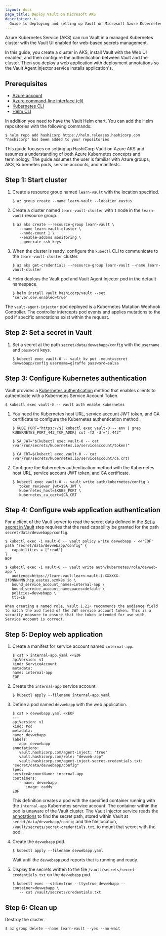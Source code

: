 ```yaml
---
layout: docs
page_title: Deploy Vault on Microsoft AKS
description: >-
  Guide to deploying and setting up Vault on Microsoft Azure Kubernetes Service (AKS).
---
```


Azure Kubernetes Service (AKS) can run Vault in a managed Kubernetes cluster with the Vault UI enabled for web-based secrets management.

In this guide, you create a cluster in AKS, install Vault with the Web UI enabled, and then configure the authentication between Vault and the cluster. Then you deploy a web application with deployment annotations so the Vault Agent injector service installs application's.

## Prerequisites

- [Azure account](https://azure.microsoft.com/en-us/account/) 
- [Azure command-line interface (cli)](https://docs.microsoft.com/en-us/cli/azure/)
- [Kubernetes CLI](https://kubernetes.io/docs/tasks/tools/install-kubectl/)
- [Helm CLI](https://helm.sh/docs/helm/)

In addition you need to have the Vault Helm chart. You can add the Helm repositories with the following commands:

```shell-session
$ helm repo add hashicorp https://helm.releases.hashicorp.com
"hashicorp" has been added to your repositories
```

This guide focuses on setting up HashiCorp Vault on Azure AKS and assumes a understanding of both Azure Kubernetes concepts and terminology.  The guide assumes the user is familiar with Azure groups, AKS, Kubernetes pods, service accounts, and manifests.  

## Step 1: Start cluster

1. Create a resource group named `learn-vault` with the location specified.

   ```shell-session
   $ az group create --name learn-vault --location eastus
   ```

1. Create a cluster named `learn-vault-cluster` with `1` node in the `learn-vault`
resource group.

   ```shell-session
   $ az aks create --resource-group learn-vault \
      --name learn-vault-cluster \
      --node-count 1 \
      --enable-addons monitoring \
      --generate-ssh-keys
   ```

1. When the cluster is ready, configure the `kubectl` CLI to communicate to the `learn-vault-cluster` cluster.

   ```shell-session
   $ az aks get-credentials --resource-group learn-vault --name learn-vault-cluster
   ```

1. Helm deploys the Vault pod and Vault Agent Injector pod in the default namespace.

   ```shell-session
   $ helm install vault hashicorp/vault --set 'server.dev.enabled=true'
   ```

The `vault-agent-injector` pod deployed is a Kubernetes Mutation Webhook Controller. The controller intercepts pod events and applies mutations to the pod if specific annotations exist within the request.

## Step 2: Set a secret in Vault

1. Set a secret at the path `secret/data/devwebapp/config` with the `username` and `password` keys.

   ```shell-session
   $ kubectl exec vault-0 -- vault kv put -mount=secret devwebapp/config username=giraffe password=salsa
   ```

## Step 3: Configure Kubernetes authentication

Vault provides a [Kubernetes authentication](/vault/docs/auth/kubernetes) method that enables clients to authenticate with a Kubernetes Service Account Token.

   ```shell-session
   $ kubectl exec vault-0 -- vault auth enable kubernetes
   ```

1. You need the Kubernetes host URL, service account JWT token, and CA certificate to configure the Kubernetes authentication method.

   ```shell-session
   $ KUBE_PORT="https://$( kubectl exec vault-0 -- env | grep KUBERNETES_PORT_443_TCP_ADDR| cut -f2 -d'='):443"
   ```

   ```shell-session
   $ SA_JWT="$(kubectl exec vault-0 -- cat /var/run/secrets/kubernetes.io/serviceaccount/token)"
   ```

   ```shell-session
   $ CA_CRT=$(kubectl exec vault-0 -- cat /var/run/secrets/kubernetes.io/serviceaccount/ca.crt)
   ```
1. Configure the Kubernetes authentication method with the Kubernetes host URL, service account JWT token, and CA certificate.

   ```shell-session
   $ kubectl exec vault-0 -- vault write auth/kubernetes/config \
      token_reviewer_jwt=$SA_JWT \
      kubernetes_host=$KUBE_PORT \
      kubernetes_ca_cert=$CA_CRT
   ```
   
## Step 4: Configure web application authentication

For a client of the Vault server to read the secret data defined in the [Set a secret in Vault](#set-a-secret-in-vault) step requires that the read capability be granted for the path `secret/data/devwebapp/config`.

   ```shell-session
   $ kubectl exec -i vault-0 -- vault policy write devwebapp - <<'EOF'
   path "secret/data/devwebapp/config" {
      capabilities = ["read"]
   }
   EOF
   ```
   
   ```shell-session
   $ kubectl exec -i vault-0 -- vault write auth/kubernetes/role/devweb-app \
      audience=https://learn-vaul-learn-vault-1-XXXXXX-2f0NNNNNN.hcp.eastus.azmk8s.io \
      bound_service_account_names=internal-app \
      bound_service_account_namespaces=default \
      policies=devwebapp \
      ttl=1h
   ```

   <Note title='Audience field and the service account JWT'>

    When creating a named role, Vault 1.21+ recommends the audience field to match the aud field of the JWT service account token. This is a security measure to ensure that the token intended for use with Service Account is correct.

   </Note>

## Step 5: Deploy web application

1. Create a manifest for service account named `internal-app`.

   ```shell-session
   $ cat > internal-app.yaml <<EOF
   apiVersion: v1
   kind: ServiceAccount
   metadata:
   name: internal-app
   EOF
   ```

1. Create the `internal-app` service account.

   ```shell-session
   $ kubectl apply --filename internal-app.yaml
   ```

1. Define a pod named `devwebapp` with the web application.

   ```shell-session
   $ cat > devwebapp.yaml <<EOF
   ---
   apiVersion: v1
   kind: Pod
   metadata:
   name: devwebapp
   labels:
      app: devwebapp
   annotations:
      vault.hashicorp.com/agent-inject: "true"
      vault.hashicorp.com/role: "devweb-app"
      vault.hashicorp.com/agent-inject-secret-credentials.txt: "secret/data/devwebapp/config"
   spec:
   serviceAccountName: internal-app
   containers:
      - name: devwebapp
         image: caddy
   EOF
   ```

   This definition creates a pod with the specified container running with the `internal-app` Kubernetes service account. The container within the pod is    unaware of the Vault cluster. The Vault Injector service reads the [annotations](/vault/docs/platform/k8s/injector#annotations)
   to find the secret path, stored within Vault at `secret/data/devwebapp/config` and the file location, `/vault/secrets/secret-credentials.txt`, to mount that secret with the pod.

1. Create the `devwebapp` pod.

   ```shell-session
   $ kubectl apply --filename devwebapp.yaml
   ```

   Wait until the `devwebapp` pod reports that is running and ready.

1. Display the secrets written to the file `/vault/secrets/secret-credentials.txt`
on the `devwebapp` pod.

   ```shell-session
   $ kubectl exec --stdin=true --tty=true devwebapp --container=devwebapp \
      -- cat /vault/secrets/credentials.txt
   ```

## Step 6: Clean up

Destroy the cluster.

```shell-session
$ az group delete --name learn-vault --yes --no-wait
```